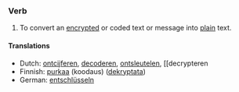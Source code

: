 ===Verb===
#To convert an [[encrypt]]ed or coded text or message into [[plain]] text.
====Translations====
*Dutch: [[ontcijferen]], [[decoderen]], [[ontsleutelen]], [[decrypteren
*Finnish: [[purkaa]] (koodaus) ([[dekryptata]])
*German: [[entschlüsseln]]